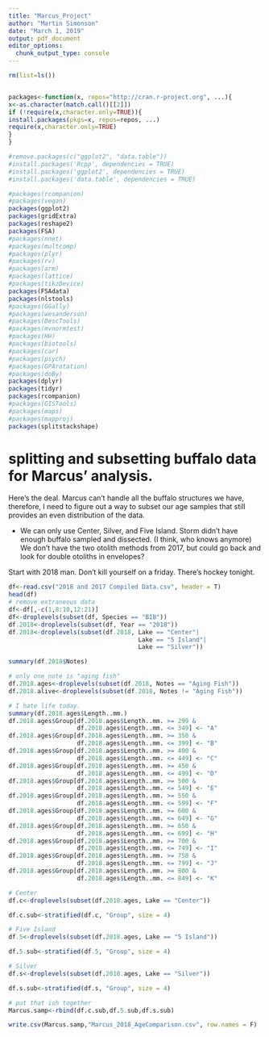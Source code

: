 ```yaml
---
title: "Marcus_Project"
author: "Martin Simonson"
date: "March 1, 2019"
output: pdf_document
editor_options: 
  chunk_output_type: console
---
```




```r
rm(list=ls())


packages<-function(x, repos="http://cran.r-project.org", ...){
x<-as.character(match.call()[[2]])
if (!require(x,character.only=TRUE)){
install.packages(pkgs=x, repos=repos, ...)
require(x,character.only=TRUE)
}
}

#remove.packages(c("ggplot2", "data.table"))
#install.packages('Rcpp', dependencies = TRUE)
#install.packages('ggplot2', dependencies = TRUE)
#install.packages('data.table', dependencies = TRUE)

#packages(rcompanion)
#packages(vegan)
packages(ggplot2)
packages(gridExtra)
packages(reshape2)
packages(FSA)
#packages(nnet)
#packages(multcomp)
#packages(plyr)
#packages(rv)
#packages(arm)
#packages(lattice)
#packages(tikzDevice)
packages(FSAdata)
packages(nlstools)
#packages(GGally)
#packages(wesanderson)
#packages(DescTools)
#packages(mvnormtest)
#packages(HH)
#packages(biotools)
#packages(car)
#packages(psych)
#packages(GPArotation)
#packages(doBy)
packages(dplyr)
packages(tidyr)
packages(rcompanion)
#packages(GISTools)
#packages(maps)
#packages(mapproj)
packages(splitstackshape)
```


# splitting and subsetting buffalo data for Marcus' analysis.

Here's the deal. Marcus can't handle all the buffalo structures we have, therefore, I need to figure out a way to subset our age samples that still provides an even distribution of the data.

- We can only use Center, Silver, and Five Island.
          Storm didn't have enough buffalo sampled and dissected. (I think, who knows anymore)
          We don't have the two otolith methods from 2017, but could go back and look for double otoliths in envelopes?
          
Start with 2018 man. Don't kill yourself on a friday. There's hockey tonight.

```r
df<-read.csv("2018 and 2017 Compiled Data.csv", header = T)
head(df)
# remove extraneous data
df<-df[,-c(1,8:10,12:21)]
df<-droplevels(subset(df, Species == "BIB"))
df.2018<-droplevels(subset(df, Year == "2018"))
df.2018<-droplevels(subset(df.2018, Lake == "Center"|
                                    Lake == "5 Island"|
                                    Lake == "Silver"))

summary(df.2018$Notes)

# only one note is "aging fish" 
df.2018.ages<-droplevels(subset(df.2018, Notes == "Aging Fish"))
df.2018.alive<-droplevels(subset(df.2018, Notes != "Aging Fish"))

# I hate life today.
summary(df.2018.ages$Length..mm.)
df.2018.ages$Group[df.2018.ages$Length..mm. >= 299 &
                   df.2018.ages$Length..mm. <= 349] <- "A"
df.2018.ages$Group[df.2018.ages$Length..mm. >= 350 &
                   df.2018.ages$Length..mm. <= 399] <- "B"
df.2018.ages$Group[df.2018.ages$Length..mm. >= 400 &
                   df.2018.ages$Length..mm. <= 449] <- "C"
df.2018.ages$Group[df.2018.ages$Length..mm. >= 450 &
                   df.2018.ages$Length..mm. <= 499] <- "D"
df.2018.ages$Group[df.2018.ages$Length..mm. >= 500 &
                   df.2018.ages$Length..mm. <= 549] <- "E"
df.2018.ages$Group[df.2018.ages$Length..mm. >= 550 &
                   df.2018.ages$Length..mm. <= 599] <- "F"
df.2018.ages$Group[df.2018.ages$Length..mm. >= 600 &
                   df.2018.ages$Length..mm. <= 649] <- "G"
df.2018.ages$Group[df.2018.ages$Length..mm. >= 650 &
                   df.2018.ages$Length..mm. <= 699] <- "H"
df.2018.ages$Group[df.2018.ages$Length..mm. >= 700 &
                   df.2018.ages$Length..mm. <= 749] <- "I"
df.2018.ages$Group[df.2018.ages$Length..mm. >= 750 &
                   df.2018.ages$Length..mm. <= 799] <- "J"
df.2018.ages$Group[df.2018.ages$Length..mm. >= 800 &
                   df.2018.ages$Length..mm. <= 849] <- "K"

# Center
df.c<-droplevels(subset(df.2018.ages, Lake == "Center"))

df.c.sub<-stratified(df.c, "Group", size = 4)

# Five Island
df.5<-droplevels(subset(df.2018.ages, Lake == "5 Island"))

df.5.sub<-stratified(df.5, "Group", size = 4)

# Silver
df.s<-droplevels(subset(df.2018.ages, Lake == "Silver"))

df.s.sub<-stratified(df.s, "Group", size = 4)

# put that ish together
Marcus.samp<-rbind(df.c.sub,df.5.sub,df.s.sub)

write.csv(Marcus.samp,"Marcus_2018_AgeComparison.csv", row.names = F)

```






